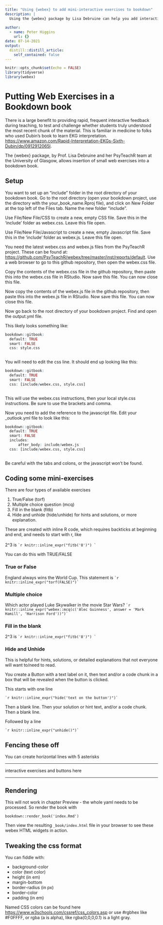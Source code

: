 ```yaml
---
title: "Using {webex} to add mini-interactive exercises to bookdown"
description: |
  Using the {webex} package by Lisa Debruine can help you add interactive exercises to your bookdown book, including True/False, multiple choice, short fill in the blank, and hide/unhide hints or solutions. This can be very helpful for quick feedback to check understanding. Custom CSS is used for the styling and buttons, and Custom JavaScript for testing correctness and using CSS styles.
  
author:
  - name: Peter Higgins
    url: {}
date: 07-14-2021
output:
  distill::distill_article:
    self_contained: false
---
```



```r
knitr::opts_chunk$set(echo = FALSE)
library(tidyverse)
library(webex)
```

# Putting Web Exercises in a Bookdown book

There is a large benefit to providing rapid, frequent interactive feedback during teaching, to test and challenge whether students truly understood the most recent chunk of the material. This is familiar in medicine to folks who used Dubin's book to learn EKG interpretation. <https://www.amazon.com/Rapid-Interpretation-EKGs-Sixth-Dubin/dp/0912912065l>.

The {webex} package, by Prof. Lisa Debruine and her PsyTeachR team at the University of Glasgow, allows insertion of small web exercises into a bookdown book.

## Setup

You want to set up an "include" folder in the root directory of your bookdown book. Go to the root directory (open your bookdown project, use the directory with the your_book_name.Rproj file), and click on New Folder at the top left of the Files tab. Name the new folder "include". 

Use File/New File/CSS to create a new, empty CSS file. Save this in the 'include' folder as webex.css. Leave this file open.

Use File/New File/Javascript to create a new, empty Javascript file. Save this in the 'include' folder as webex.js. Leave this file open.

You need the latest webex.css and webex.js files from the PsyTeachR project. These can be found at: <https://github.com/PsyTeachR/webex/tree/master/inst/reports/default>. Use a web browser to go to this github repository, then open the webex.css file.

Copy the contents of the webex.css file in the github repository, then paste this into the webex.css file in RStudio. Now save this file. You can now close this file.

Now copy the contents of the webex.js file in the github repository, then paste this into the webex.js file in RStudio. Now save this file. You can now close this file.

Now go back to the root directory of your bookdown project. Find and open the output.yml file.

This likely looks something like:

```r
bookdown::gitbook:
  default: TRUE
  smart: FALSE
  css: style.css
  
```

You will need to edit the css line. It should end up looking like this:

```r
bookdown::gitbook:
  default: TRUE
  smart: FALSE
  css: [include/webex.css, style.css]
  
```

This will use the webex.css instructions, then your local style.css instructions. Be sure to use the brackets and comma.

Now you need to add the reference to the javascript file. Edit your _outlook.yml file to look like this:

```r
bookdown::gitbook:
  default: TRUE
  smart: FALSE
  includes:
      after_body: include/webex.js
  css: [include/webex.css, style.css]
  
```

Be careful with the tabs and colons, or the javascript won't be found. 

## Coding some mini-exercises

There are four types of available exercises

1. True/False (torf)
2. Multiple choice question (mcq)
3. Fill in the blank (fitb)
4. Hide and unhide (hide/unhide) for hints and solutions, or more explanation.

These are created with inline R code, which requires backticks at beginning and end, and needs to start with r, like <br>
<br>
2^3 is `` `r knitr::inline_expr("fitb('8')") ` ``

You can do this with TRUE/FALSE

### True or False
England always wins the World Cup. This statement is `` `r knitr::inline_expr("torf(FALSE)")` ``

### Multiple choice

Which actor played Luke Skywalker in the movie Star Wars?
`` `r knitr::inline_expr("webex::mcq(c('Alec Guinness', answer = 'Mark Hamill', 'Harrison Ford'))")` ``

### Fill in the blank

2^3 is `` `r knitr::inline_expr("fitb('8')") ` ``

### Hide and Unhide

This is helpful for hints, solutions, or detailed explanations that not everyone will want to/need to read.

You create a Button with a text label on it, then text and/or a code chunk in a box that will be revealed when the button is clicked.

This starts with one line

`` `r knitr::inline_expr("hide('text on the button')")` ``

Then a blank line.
Then your solution or hint text, and/or a code chunk.
Then a blank line.

Followed by a line

`` `r knitr::inline_expr("unhide()")` ``

## Fencing these off

You can create horizontal lines with 5 asterisks

*****

interactive exercises and buttons here

*****

## Rendering

This will not work in chapter Preview - the whole yaml needs to be processed. So render the book with

`bookdown::render_book('index.Rmd')`

Then view the resulting `_book/index.html` file in your browser to see these webex HTML widgets in action.

## Tweaking the css format

You can fiddle with:

- background-color
- color (text color)
- height (in em)
- margin-bottom
- border-radius (in px)
- border-color
- padding (in em)

Named CSS colors can be found here <https://www.w3schools.com/cssref/css_colors.asp> or use #rgbhex like #F0FFFF, or rgba (a is alpha), like rgba(0,0,0,0.1) is a light gray.